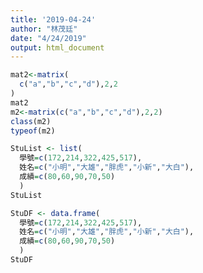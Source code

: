 ```yaml
---
title: '2019-04-24'
author: "林茂廷"
date: "4/24/2019"
output: html_document
---
```


```r
mat2<-matrix(
  c("a","b","c","d"),2,2
)
mat2
m2<-matrix(c("a","b","c","d"),2,2)
class(m2)
typeof(m2)

```

```r
StuList <- list(
  學號=c(172,214,322,425,517),
  姓名=c("小明","大雄","胖虎","小新","大白"),
  成績=c(80,60,90,70,50)
  )
StuList 
```

```r
StuDF <- data.frame(
  學號=c(172,214,322,425,517),
  姓名=c("小明","大雄","胖虎","小新","大白"),
  成績=c(80,60,90,70,50)
  )
StuDF 
```







